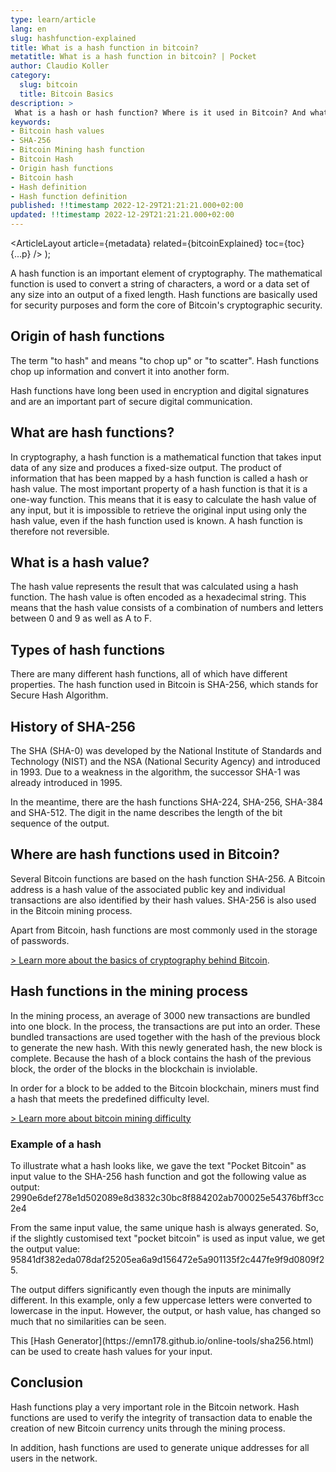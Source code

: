 ```yaml
---
type: learn/article
lang: en
slug: hashfunction-explained
title: What is a hash function in bitcoin?
metatitle: What is a hash function in bitcoin? | Pocket
author: Claudio Koller
category:
  slug: bitcoin
  title: Bitcoin Basics
description: >
 What is a hash or hash function? Where is it used in Bitcoin? And what is the connection to SHA-256? We explain what a block hash is and much more.
keywords:
- Bitcoin hash values
- SHA-256
- Bitcoin Mining hash function
- Bitcoin Hash
- Origin hash functions
- Bitcoin hash
- Hash definition
- Hash function definition
published: !!timestamp 2022-12-29T21:21:21.000+02:00
updated: !!timestamp 2022-12-29T21:21:21.000+02:00
---
```



  <ArticleLayout
    article={metadata}
    related={bitcoinExplained}
    toc={toc}
    {...p}
  />
);

A hash function is an important element of cryptography. The mathematical function is used to convert a string of characters, a word or a data set of any size into an output of a fixed length. Hash functions are basically used for security purposes and form the core of Bitcoin's cryptographic security.

## Origin of hash functions

The term "to hash" and means "to chop up" or "to scatter". Hash functions chop up information and convert it into another form. 

Hash functions have long been used in encryption and digital signatures and are an important part of secure digital communication.

## What are hash functions?

In cryptography, a hash function is a mathematical function that takes input data of any size and produces a fixed-size output. The product of information that has been mapped by a hash function is called a hash or hash value.
The most important property of a hash function is that it is a one-way function. This means that it is easy to calculate the hash value of any input, but it is impossible to retrieve the original input using only the hash value, even if the hash function used is known. A hash function is therefore not reversible.

## What is a hash value?

The hash value represents the result that was calculated using a hash function.
The hash value is often encoded as a hexadecimal string. This means that the hash value consists of a combination of numbers and letters between 0 and 9 as well as A to F.

## Types of hash functions

There are many different hash functions, all of which have different properties. The hash function used in Bitcoin is SHA-256, which stands for Secure Hash Algorithm.

## History of SHA-256

The SHA (SHA-0) was developed by the National Institute of Standards and Technology (NIST) and the NSA (National Security Agency) and introduced in 1993. Due to a weakness in the algorithm, the successor SHA-1 was already introduced in 1995.

In the meantime, there are the hash functions SHA-224, SHA-256, SHA-384 and SHA-512. The digit in the name describes the length of the bit sequence of the output.

## Where are hash functions used in Bitcoin?

Several Bitcoin functions are based on the hash function SHA-256. A Bitcoin address is a hash value of the associated public key and individual transactions are also identified by their hash values. SHA-256 is also used in the Bitcoin mining process.

<Callout icon = "💡">
 Apart from Bitcoin, hash functions are most commonly used in the storage of passwords.
</Callout>

[> Learn more about the basics of cryptography behind Bitcoin](/learn/bitcoin/cryptography-explained).

## Hash functions in the mining process

In the mining process, an average of 3000 new transactions are bundled into one block. In the process, the transactions are put into an order. These bundled transactions are used together with the hash of the previous block to generate the new hash. With this newly generated hash, the new block is complete. 
Because the hash of a block contains the hash of the previous block, the order of the blocks in the blockchain is inviolable. 

In order for a block to be added to the Bitcoin blockchain, miners must find a hash that meets the predefined difficulty level.

[> Learn more about bitcoin mining difficulty](/learn/bitcoin/bitcoin-mining-difficulty)

### Example of a hash

To illustrate what a hash looks like, we gave the text "Pocket Bitcoin" as input value to the SHA-256 hash function and got the following value as output: 2990e6def278e1d502089e8d3832c30bc8f884202ab700025e54376bff3cc2e4

From the same input value, the same unique hash is always generated. So, if the slightly customised text "pocket bitcoin" is used as input value, we get the output value: 95841df382eda078daf25205ea6a9d156472e5a901135f2c447fe9f9d0809f25.

The output differs significantly even though the inputs are minimally different. In this example, only a few uppercase letters were converted to lowercase in the input. However, the output, or hash value, has changed so much that no similarities can be seen.

<Callout icon = "🔗">
 This [Hash Generator](https://emn178.github.io/online-tools/sha256.html) can be used to create hash values for your input.
</Callout>

## Conclusion

Hash functions play a very important role in the Bitcoin network. Hash functions are used to verify the integrity of transaction data to enable the creation of new Bitcoin currency units through the mining process.

In addition, hash functions are used to generate unique addresses for all users in the network.
